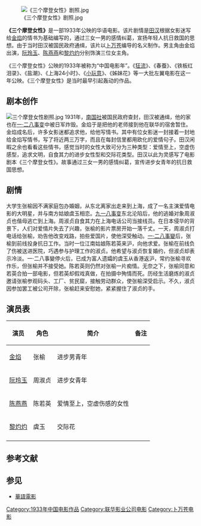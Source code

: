 {{Infobox Film
| name             = 三个摩登女性 
| original_name    = 
| image            = 三个摩登女性海报.jpg
| caption          = 三个摩登女性海报
| director         = [[卜万苍|卜万苍]]{{r|南图}}
| producer         = [[联华影业公司|联华影业公司]]{{r|南图}}
| writer           = [[田汉|田汉]]{{r|南图}}
| narrator         = 
| starring         =  [[金焰|金焰]]<br />[[阮玲玉|阮玲玉]]<br />[[陈燕燕_(演员)|陈燕燕]]<br />[[黎灼灼|黎灼灼]]
| music            =  
| cinematography   =   [[黄绍芬|黄绍芬]]{{r|南图}}
| editing          =  
| studio           =   
| distributor      =   
| released         =  1933年{{r|南图}}
| rate             = 
| runtime          =  
| country          = {{ROC-1928}}
| language         = 中文
| imdb_id          = 
| amg_id           = 
| budget           =   
| gross            =   
| preceded_by      = 
| followed_by      =  
| cn_name        = 
| hk_name        = 
| tw_name        =
}}
[[File:《三个摩登女性》剧照.jpg|thumb]]

'''《三个摩登女性》'''是一部1933年公映的华语电影。该片剧情是[[田汉|田汉]]根据女影迷写给[[金焰|金焰]]的情书为基础编写的，通过三女一男的感情纠葛，宣扬年轻人抗日救国的思想。由于当时田汉被国民政府通缉，该片以[[卜万苍|卜万苍]]编导的名义制作。男主角由金焰出演，[[阮玲玉|阮玲玉]]、[[陈燕燕_(演员)|陈燕燕]]和[[黎灼灼|黎灼灼]]分别饰演三位女主角{{r|阮玲玉|朴圭媛|刘澍|中国网|新浪|page1=115-118|page2=180-181|page3=34-36}}。 

《三个摩登女性》公映的1933年被称为“中国电影年”。《[[狂流|狂流]]》、《春蚕》、《铁板红泪录》、《盐潮》、《上海24小时》、《[[小玩意_(1933年電影)|小玩意]]》、《姊妹花》等一大批左翼电影在这一年公映。《三个摩登女性》是当时最早引起轰动的作品。{{r|南图}}

==剧本创作==
[[File:三个摩登女性剧照.jpg|left]]
1931年，[[南国社|南国社]]被国民政府查封，田汉被通缉{{r|刘澍|page=34}}，他的家也在[[一·二八事变|一·二八事变]]中被日军炸毁。金焰于是把他的老师接到他在联华的宿舍暂住{{r|王人美|中国网|新浪|page=122}}。金焰成名后，许多女影迷都追求他，给他写情书。其中有位女影迷一封接着一封地给金焰写情书，写了将近两三万字，而且在每封信里都用欧化的爱情句子。田汉闲暇之余也看看这些情书，感觉当时的女性大致可分为三种类型：爱情至上，空虚伤感型，追求文明，自食其力的进步女性型和交际花类型。田汉以此为灵感写了电影剧本《三个摩登女性》。故事通过三女一男的感情纠葛，宣传进步女青年的抗日救国思想{{r|王人美|朴圭媛|中国网|新浪|page1=122|page2=180-181}}。

==剧情==
大学生张榆因不满家庭包办婚姻，从东北离家出走来到上海，成了一名主演爱情电影的大明星，并与南方姑娘虞玉相恋。[[九一八事变|九一八事变]]东北沦陷后，他的逃婚对象周淑贞也偕母逃亡到上海。周淑贞自食其力在上海电话公司当接线员。在日本侵华的背景下，人们对爱情片失去了兴趣，张榆的影片票房开始一落千丈。一天，周淑贞打电话给张榆，劝告他改变戏路，拍些爱国片，使他深受触动。[[一·二八事變|一·二八事變]]后，张榆到前线投身抗日工作。当时一位江南姑娘陈若英来沪，向他求爱。张榆在前线负了伤被送进医院，巧遇参与护理工作的淑贞。他希望与淑贞恢复婚约，但淑贞却表示冷淡。一·二八事變停火后，已成为富人遗孀的虞玉从香港返沪，常约张榆寻欢作乐，但张榆并不接受她。陈若英则仍然对张榆一片痴情。无奈之下，张榆同意和若英合拍一部电影，但若英却假戏真做，在拍摄中殉情而死。历经生活磨炼的淑贞邀请张榆参观码头、工厂、贫民窟，接触劳动群众，使张榆深受启示。不久，淑贞因参加罢工被公司开除，张榆赶来安慰她，紧紧握住了淑贞的手。{{r|朴圭媛|马长林|page=315}}

== 演员表 ==
{| class="wikitable sortable"
|- 
! 演员 !! 角色!! 简介 !! 备注
|-
|rowspan="1" |[[金焰|金焰]]||张榆||进步男青年||
|-----
|rowspan="1" |[[阮玲玉|阮玲玉]]||周淑贞|| 进步女青年||
|-----
|rowspan="1" |[[陈燕燕_(演员)|陈燕燕]]||陈若英||爱情至上，空虚伤感的女性||
|-----
|rowspan="1" |[[黎灼灼|黎灼灼]]||虞玉||交际花||
|-----
|}

==参考文献==
{{Reflist|refs=
<ref name="朴圭媛">{{cite book |author=朴圭媛著|coauthors=石美玉，赵学美译  |title=《寻找我的外公：中国电影皇帝金焰》|url=https://archive.org/details/xunzhaowodewaigo0000pakk|year=2009年4月 |publisher=上海文艺出版社 |location=上海 |ISBN=978-7-5321-3077-1}}</ref>
<ref name="刘澍">{{cite book |author=刘澍|coauthors=   |title=《民国范儿——电影皇帝金焰》|year=2011年1月 |publisher=中国文史出版社 |location=北京 |ISBN=978-7-5034-2815-9}}</ref>
<ref name="阮玲玉">{{cite book |author=刘澍|coauthors=   |title=《无冕影后阮玲玉》|year=2011年1月 |publisher=中国文史出版社 |location=北京 |ISBN=978-7-5034-2814-2}}</ref>
<ref name="王人美">{{cite book |author=王人美口述|coauthors=解波整理  |title=《我的成名与不幸》|year=2011年8月 |publisher=江苏文艺出版社 |location=南京 |ISBN=978-7-5399-3747-2}}</ref>
<ref name="马长林">{{cite journal |title=缤纷灿烂的三十年代左翼电影  |author= 马长林 | coauthors = |journal=《档案与史学》 |date=2004年第3期 }}</ref>
<ref name="南图">{{cite web|url=http://www2.jslib.org.cn/was5/web/detail?record=23&channelid=3386|title=《三个摩登女性》|publisher=南京图书馆|accessdate=2016-05-31|deadurl=yes|archiveurl=https://web.archive.org/web/20170709133116/http://www2.jslib.org.cn/was5/web/detail?record=23&channelid=3386|archivedate=2017-07-09}}</ref>
<ref name="新浪">{{cite web |url=http://history.sina.com.cn/bk/mgs/2013-12-27/114878216.shtml |title=揭秘电影皇帝情感生活：女影迷给金焰写万字情书 |publisher=新浪网 |accessdate=2016-06-02 |archive-date=2021-06-10 |archive-url=https://web.archive.org/web/20210610123445/http://history.sina.com.cn/bk/mgs/2013-12-27/114878216.shtml |dead-url=no }}</ref>
<ref name="中国网">{{cite web |url=http://www.china.com.cn/weekend/txt/2007-01/19/content_7681889.htm |title=“影帝”金焰的前尘旧事 |publisher=中国网 |accessdate=2016-06-02 |archive-date=2015-05-04 |archive-url=https://web.archive.org/web/20150504181219/http://www.china.com.cn/weekend/txt/2007-01/19/content_7681889.htm |dead-url=no }}</ref>
}}

==参见==
{{Commonscat|Three Modern Women}}
*[[華語電影|華語電影]]

[[Category:1933年中国电影作品|Category:1933年中国电影作品]]
[[Category:联华影业公司电影|Category:联华影业公司电影]]
[[Category:卜万苍电影|Category:卜万苍电影]]